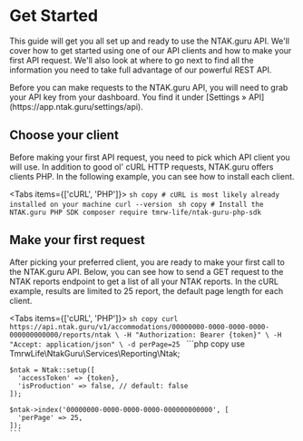 
# Get Started

This guide will get you all set up and ready to use the NTAK.guru API.
We'll cover how to get started using one of our API clients and how to make your first API request.
We'll also look at where to go next to find all the information you need to take full advantage of our powerful REST API.

<Callout type="info" emoji="💡">
  Before you can make requests to the NTAK.guru API, you will need to grab your API key from your dashboard. You find it under [Settings » API](https://app.ntak.guru/settings/api).
</Callout>

## Choose your client

Before making your first API request, you need to pick which API client you will use.
In addition to good ol' cURL HTTP requests, NTAK.guru offers clients PHP.
In the following example, you can see how to install each client.

<Tabs items={['cURL', 'PHP']}>
  <Tab>
    ```sh copy
    # cURL is most likely already installed on your machine
    curl --version
    ```
  </Tab>
  <Tab>
    ```sh copy
    # Install the NTAK.guru PHP SDK
    composer require tmrw-life/ntak-guru-php-sdk
    ```
  </Tab>
</Tabs>

## Make your first request

After picking your preferred client, you are ready to make your first call to the NTAK.guru API.
Below, you can see how to send a GET request to the NTAK reports endpoint to get a list of all your NTAK reports.
In the cURL example, results are limited to 25 report, the default page length for each client.

<Tabs items={['cURL', 'PHP']}>
  <Tab>
    ```sh copy
    curl https://api.ntak.guru/v1/accommodations/00000000-0000-0000-0000-000000000000/reports/ntak \
      -H "Authorization: Bearer {token}" \
      -H "Accept: application/json" \
      -d perPage=25
    ```
  </Tab>
  <Tab>
    ```php copy
    use TmrwLife\NtakGuru\Services\Reporting\Ntak;

    $ntak = Ntak::setup([
      'accessToken' => {token},
      'isProduction' => false, // default: false
    ]);

    $ntak->index('00000000-0000-0000-0000-000000000000', [
      'perPage' => 25,
    ]);
    ```
  </Tab>
</Tabs>